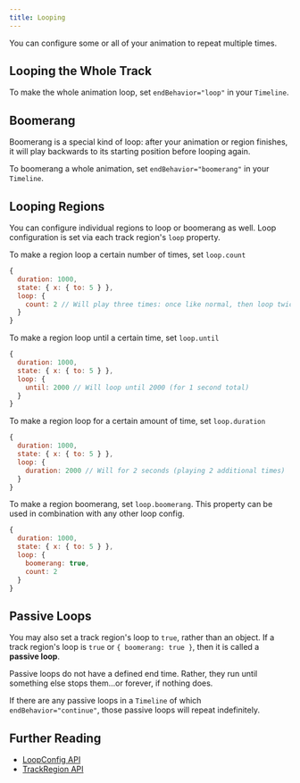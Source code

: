 ```yaml
---
title: Looping
---
```


You can configure some or all of your animation to repeat multiple times.

## Looping the Whole Track

To make the whole animation loop, set `endBehavior="loop"` in your `Timeline`.

## Boomerang

Boomerang is a special kind of loop: after your animation or region finishes, it will play backwards to its starting position before looping again.

To boomerang a whole animation, set `endBehavior="boomerang"` in your `Timeline`.

## Looping Regions

You can configure individual regions to loop or boomerang as well. Loop configuration is set via each track region's `loop` property.

To make a region loop a certain number of times, set `loop.count`

```js
{
  duration: 1000,
  state: { x: { to: 5 } },
  loop: {
    count: 2 // Will play three times: once like normal, then loop twice
  }
}
```

To make a region loop until a certain time, set `loop.until`

```js
{
  duration: 1000,
  state: { x: { to: 5 } },
  loop: {
    until: 2000 // Will loop until 2000 (for 1 second total)
  }
}
```

To make a region loop for a certain amount of time, set `loop.duration`

```js
{
  duration: 1000,
  state: { x: { to: 5 } },
  loop: {
    duration: 2000 // Will for 2 seconds (playing 2 additional times)
  }
}
```

To make a region boomerang, set `loop.boomerang`. This property can be used in combination with any other loop config.

```js
{
  duration: 1000,
  state: { x: { to: 5 } },
  loop: {
    boomerang: true,
    count: 2
  }
}
```

## Passive Loops

You may also set a track region's loop to `true`, rather than an object. If a track region's loop is `true` or `{ boomerang: true }`, then it is called a **passive loop**.

Passive loops do not have a defined end time. Rather, they run until something else stops them...or forever, if nothing does.

If there are any passive loops in a `Timeline` of which `endBehavior="continue"`, those passive loops will repeat indefinitely.

## Further Reading

- [LoopConfig API](/docs/api/types#loopconfig)
- [TrackRegion API](/docs/api/types#trackregion)
